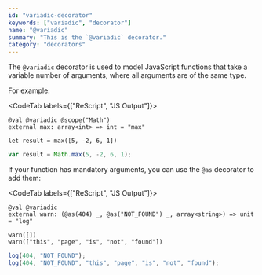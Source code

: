 ```yaml
---
id: "variadic-decorator"
keywords: ["variadic", "decorator"]
name: "@variadic"
summary: "This is the `@variadic` decorator."
category: "decorators"
---
```


The `@variadic` decorator is used to model JavaScript functions that take a variable number of arguments, where all arguments are of the same type.

For example:

<CodeTab labels={["ReScript", "JS Output"]}>

```re
@val @variadic @scope("Math")
external max: array<int> => int = "max"

let result = max([5, -2, 6, 1])
```

```js
var result = Math.max(5, -2, 6, 1);
```

</CodeTab>

If your function has mandatory arguments, you can use the `@as` decorator to add them:

<CodeTab labels={["ReScript", "JS Output"]}>

```re
@val @variadic
external warn: (@as(404) _, @as("NOT_FOUND") _, array<string>) => unit = "log"

warn([])
warn(["this", "page", "is", "not", "found"])
```

```js
log(404, "NOT_FOUND");
log(404, "NOT_FOUND", "this", "page", "is", "not", "found");
```

</CodeTab>
